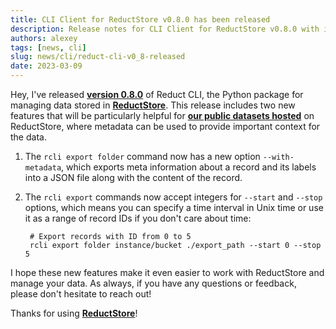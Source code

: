 ```yaml
---
title: CLI Client for ReductStore v0.8.0 has been released
description: Release notes for CLI Client for ReductStore v0.8.0 with improved rcli export command.
authors: alexey
tags: [news, cli]
slug: news/cli/reduct-cli-v0_8-released
date: 2023-03-09
---
```



Hey, I've released [**version 0.8.0**](https://github.com/reductstore/reduct-cli/releases/tag/v0.8.0) of Reduct CLI, the
Python package for managing data stored in [**ReductStore**](https://www.reduct.store/). This release includes two new
features that will be particularly helpful for [**our public datasets hosted**](https://play.reduct.store) on ReductStore, where metadata can be used
to provide important context for the data.

1. The `rcli export folder` command now has a new option `--with-metadata`, which exports meta information about a
   record and its labels into a JSON file along with the content of the record.

2. The `rcli export` commands now accept integers for `--start` and `--stop` options, which means you can specify a time
   interval in Unix time or use it as a range of record IDs if you don't care about time:

   ```
    # Export records with ID from 0 to 5 
    rcli export folder instance/bucket ./export_path --start 0 --stop 5
   ```


I hope these new features make it even easier to work with ReductStore and manage your data. As always, if you have any
questions or feedback, please don't hesitate to reach out! 

Thanks for using [**ReductStore**](https://www.reduct.store)!